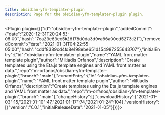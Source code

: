 ---
title: obsidian-yfm-templater-plugin
description: Page for the obsidian-yfm-templater-plugin plugin.
---


<Plugin plugin={({"id":"obsidian-yfm-templater-plugin","addedCommit":{"date":"2020-12-31T20:24:52-05:00","hash":"7ea23e83ec5b26178d0da3d9ea66a00ed5273d21"},"removedCommit":{"date":"2021-01-31T04:22:55-05:00","hash":"cddf8389cd4fd8e198ebe651d454987255643707"},"initialEntry":{"id":"obsidian-yfm-templater-plugin","name":"YAML front matter template plugin","author":"Miltiadis Orfanos","description":"Create templates using the Eta.js template engines and YAML front matter as data.","repo":"m-orfanos/obsidian-yfm-templater-plugin","branch":"main"},"currentEntry":{"id":"obsidian-yfm-templater-plugin","name":"YAML front matter template plugin","author":"Miltiadis Orfanos","description":"Create templates using the Eta.js template engines and YAML front matter as data.","repo":"m-orfanos/obsidian-yfm-templater-plugin","branch":"main"},"changeHistory":[],"downloadHistory":{"2021-01-03":15,"2021-01-10":47,"2021-01-17":74,"2021-01-24":104},"versionHistory":[{"version":"0.0.1","initialReleaseDate":"2021-01-05"}]})}></Plugin>